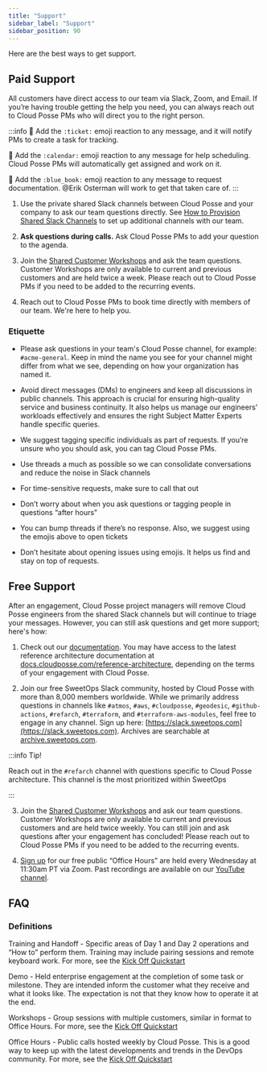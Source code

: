 ```yaml
---
title: "Support"
sidebar_label: "Support"
sidebar_position: 90
---
```


Here are the best ways to get support.

## Paid Support

All customers have direct access to our team via Slack, Zoom, and Email. If you’re having trouble getting the help you need, you can always reach out to Cloud Posse PMs who will direct you to the right person.

:::info
🎫 Add the `:ticket:` emoji reaction to any message, and it will notify PMs to create a task for tracking.

📆 Add the `:calendar:` emoji reaction to any message for help scheduling. Cloud Posse PMs will automatically get assigned and work on it.

📘 Add the `:blue_book:` emoji reaction to any message to request documentation. @Erik Osterman will work to get that taken care of.
:::

1. Use the private shared Slack channels between Cloud Posse and your company to ask our team questions directly. See [How to Provision Shared Slack Channels](/reference-architecture/how-to-guides/integrations/how-to-provision-shared-slack-channels) to set up additional channels with our team.

2. **Ask questions during calls.** Ask Cloud Posse PMs to add your question to the agenda.

3. Join the [Shared Customer Workshops](/reference-architecture/fundamentals/kick-off/#shared-customer-workshop) and ask the team questions. Customer Workshops are only available to current and previous customers and are held twice a week. Please reach out to Cloud Posse PMs if you need to be added to the recurring events.

4. Reach out to Cloud Posse PMs to book time directly with members of our team. We're here to help you.


### Etiquette

- Please ask questions in your team's Cloud Posse channel, for example: `#acme-general`. Keep in mind the name you see for your channel might differ from what we see, depending on how your organization has named it.

- Avoid direct messages (DMs) to engineers and keep all discussions in public channels. This approach is crucial for ensuring high-quality service and business continuity. It also helps us manage our engineers' workloads effectively and ensures the right Subject Matter Experts handle specific queries.

- We suggest tagging specific individuals as part of requests. If you’re unsure who you should ask, you can tag Cloud Posse PMs.

- Use threads a much as possible so we can consolidate conversations and reduce the noise in Slack channels

- For time-sensitive requests, make sure to call that out

- Don’t worry about when you ask questions or tagging people in questions “after hours”

- You can bump threads if there’s no response. Also, we suggest using the emojis above to open tickets

- Don’t hesitate about opening issues using emojis. It helps us find and stay on top of requests.

## Free Support

After an engagement, Cloud Posse project managers will remove Cloud Posse engineers from the shared Slack channels but will continue to triage your messages. However, you can still ask questions and get more support; here's how:

1. Check out our [documentation](https://docs.cloudposse.com). You may have access to the latest reference architecture documentation at [docs.cloudposse.com/reference-architecture](https://docs.cloudposse.com/reference-architecture/), depending on the terms of your engagement with Cloud Posse.

2. Join our free SweetOps Slack community, hosted by Cloud Posse with more than 8,000 members worldwide. While we primarily address questions in channels like `#atmos`, `#aws`, `#cloudposse`, `#geodesic`, `#github-actions`, `#refarch`, `#terraform`, and `#terraform-aws-modules`, feel free to engage in any channel. Sign up here: [https://slack.sweetops.com](https://slack.sweetops.com). Archives are searchable at [archive.sweetops.com](https://archive.sweetops.com).


:::info Tip!

Reach out in the `#refarch` channel with questions specific to Cloud Posse architecture. This channel is the most prioritized within SweetOps

:::

3. Join the [Shared Customer Workshops](/reference-architecture/fundamentals/kick-off/#shared-customer-workshop) and ask our team questions. Customer Workshops are only available to current and previous customers and are held twice weekly. You can still join and ask questions after your engagement has concluded! Please reach out to Cloud Posse PMs if you need to be added to the recurring events.

4. [Sign up](https://cloudposse.com/office-hours/) for our free public “Office Hours” are held every Wednesday at 11:30am PT via Zoom. Past recordings are available on our [YouTube channel](https://youtube.com/cloudposse).

## FAQ

### Definitions

Training and Handoff - Specific areas of Day 1 and Day 2 operations and “How to” perform them. Training may include pairing sessions and remote keyboard work. For more, see the [Kick Off Quickstart](https://docs.cloudposse.com/reference-architecture/fundamentals/kick-off/#handoff-calls)

Demo - Held enterprise engagement at the completion of some task or milestone. They are intended inform the customer what they receive and what it looks like. The expectation is not that they know how to operate it at the end.

Workshops - Group sessions with multiple customers, similar in format to Office Hours. For more, see the [Kick Off Quickstart](https://docs.cloudposse.com/reference-architecture/fundamentals/kick-off/#shared-customer-workshop)

Office Hours - Public calls hosted weekly by Cloud Posse. This is a good way to keep up with the latest developments and trends in the DevOps community. For more, see the [Kick Off Quickstart](https://docs.cloudposse.com/reference-architecture/fundamentals/kick-off/#community-office-hours)
